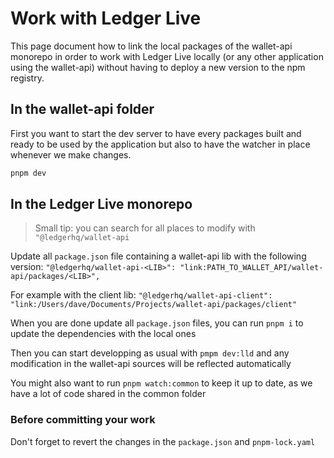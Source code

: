 # Work with Ledger Live

This page document how to link the local packages of the wallet-api monorepo in order to work with Ledger Live locally (or any other application using the wallet-api) without having to deploy a new version to the npm registry.

## In the wallet-api folder

First you want to start the dev server to have every packages built and ready to be used by the application but also to have the watcher in place whenever we make changes.

```bash
pnpm dev
```

## In the Ledger Live monorepo

> Small tip: you can search for all places to modify with `"@ledgerhq/wallet-api`

Update all `package.json` file containing a wallet-api lib with the following version: `"@ledgerhq/wallet-api-<LIB>": "link:PATH_TO_WALLET_API/wallet-api/packages/<LIB>",`

For example with the client lib: `"@ledgerhq/wallet-api-client": "link:/Users/dave/Documents/Projects/wallet-api/packages/client"`

When you are done update all `package.json` files, you can run `pnpm i` to update the dependencies with the local ones

Then you can start developping as usual with `pmpm dev:lld` and any modification in the wallet-api sources will be reflected automatically

You might also want to run `pnpm watch:common` to keep it up to date, as we have a lot of code shared in the common folder

### Before committing your work

Don't forget to revert the changes in the `package.json` and `pnpm-lock.yaml`
